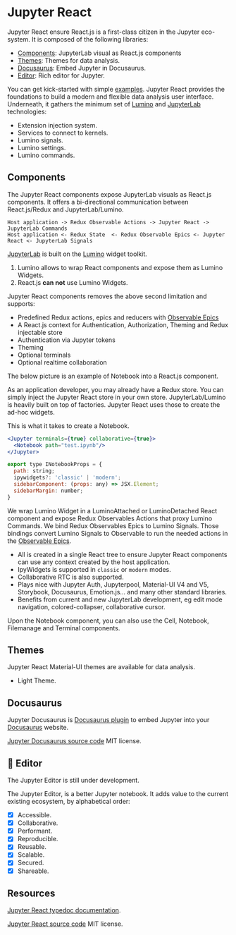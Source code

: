 
# Jupyter React

Jupyter React ensure React.js is a first-class citizen in the Jupyter eco-system. It is composed of the following libraries:

- [Components](#components): JupyterLab visual as React.js components
- [Themes](#mui-themes): Themes for data analysis.
- [Docusaurus](#docusaurus): Embed Jupyter in Docusaurus.
- [Editor](#editor): Rich editor for Jupyter.

You can get kick-started with simple [examples](https://github.com/datalayer/jupyter-examples). Jupyter React provides the foundations to build a modern and flexible data analysis user interface. Underneath, it gathers the minimum set of [Lumino](https://github.com/jupyterlab/lumino) and [JupyterLab](https://github.com/jupyterlab/jupyterlab) technologies:

- Extension injection system.
- Services to connect to kernels.
- Lumino signals.
- Lumino settings.
- Lumino commands.

## Components

The Jupyter React components expose JupyterLab visuals as React.js components. It offers a bi-directional communication between React.js/Redux and JupyterLab/Lumino.

```
Host application -> Redux Observable Actions -> Jupyter React -> JupyterLab Commands
Host application <- Redux State  <- Redux Observable Epics <- Jupyter React <- JupyterLab Signals
```

[JupyterLab](https://github.com/jupyterlab/jupyterlab) is built on the [Lumino](https://github.com/jupyterlab/lumino) widget toolkit.

1. Lumino allows to wrap React components and expose them as Lumino Widgets.
2. React.js **can not** use Lumino Widgets.

Jupyter React components removes the above second limitation and supports:

- Predefined Redux actions, epics and reducers with [Observable Epics](https://redux-observable.js.org/docs/basics/Epics.html)
- A React.js context for Authentication, Authorization, Theming and Redux injectable store
- Authentication via Jupyter tokens
- Theming
- Optional terminals
- Optional realtime collaboration

The below picture is an example of Notebook into a React.js component.

<ModalImage
  small="https://datalayer-jupyter-examples.s3.amazonaws.com/jupyter-react-notebook.png"
  large="https://datalayer-jupyter-examples.s3.amazonaws.com/jupyter-react-notebook.png"
  alt="Jupyter React Notebook"
/>

As an application developer, you may already have a Redux store. You can simply inject the Jupyter React store in your own store. JupyterLab/Lumino is heavily built on top of factories. Jupyter React uses those to create the ad-hoc widgets.

This is what it takes to create a Notebook.

```jsx
<Jupyter terminals={true} collaborative={true}>
  <Notebook path="test.ipynb"/>
</Jupyter>
```

```js
export type INotebookProps = {
  path: string;
  ipywidgets?: 'classic' | 'modern';
  sidebarComponent: (props: any) => JSX.Element;
  sidebarMargin: number;
}
```

We wrap Lumino Widget in a LuminoAttached or LuminoDetached React component and expose Redux Observables Actions that proxy Lumino Commands. We bind Redux Observables Epics to Lumino Signals. Those bindings convert Lumino Signals to Observable to run the needed actions in the [Observable Epics](https://redux-observable.js.org/docs/basics/Epics.html).

- All is created in a single React tree to ensure Jupyter React components can use any context created by the host application.
- IpyWidgets is supported in `classic` or `modern` modes.
- Collaborative RTC is also supported.
- Plays nice with Jupyter Auth, Jupyterpool, Material-UI V4 and V5, Storybook, Docusaurus, Emotion.js... and many other standard libraries.
- Benefits from current and new JupyterLab development, eg edit mode navigation, colored-collapser, collaborative cursor.

Upon the Notebook component, you can also use the Cell, Notebook, Filemanage and Terminal components.

<ModalImage
  small="https://datalayer-jupyter-examples.s3.amazonaws.com/jupyter-react-gallery.gif"
  large="https://datalayer-jupyter-examples.s3.amazonaws.com/jupyter-react-gallery.gif"
  alt="Jupyter React Gallery"
/>

## Themes

Jupyter React Material-UI themes are available for data analysis.

- Light Theme.

## Docusaurus

Jupyter Docusaurus is [Docusaurus plugin](https://docusaurus.io/docs/next/using-plugins) to embed Jupyter into your [Docusaurus](https://docusaurus.io) website.

[Jupyter Docusaurus source code](https://github.com/datalayer/jupyter-react/tree/main/examples/docusaurus) MIT license.

## 🚧 Editor

The Jupyter Editor is still under development.

<ModalImage
  small="https://datalayer-jupyter-examples.s3.amazonaws.com/jupyter-react-slate.gif"
  large="https://datalayer-jupyter-examples.s3.amazonaws.com/jupyter-react-slate.gif"
  alt="Jupyter React Slate"
/>

The Jupyter Editor, is a better Jupyter notebook. It adds value to the current existing ecosystem, by alphabetical order:

- [x] Accessible.
- [x] Collaborative.
- [x] Performant.
- [x] Reproducible.
- [x] Reusable.
- [x] Scalable.
- [x] Secured.
- [x] Shareable.

## Resources

[Jupyter React typedoc documentation](https://typedoc.datalayer.tech/datalayer/jupyter-react/0.0.2/).

[Jupyter React source code](https://github.com/datalayer/jupyter-react) MIT license.
